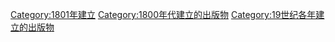 {{Cat topic in year| topic=建立的出版物| year=1801}}

[[Category:1801年建立|Category:1801年建立]]
[[Category:1800年代建立的出版物|Category:1800年代建立的出版物]]
[[Category:19世纪各年建立的出版物|Category:19世纪各年建立的出版物]]